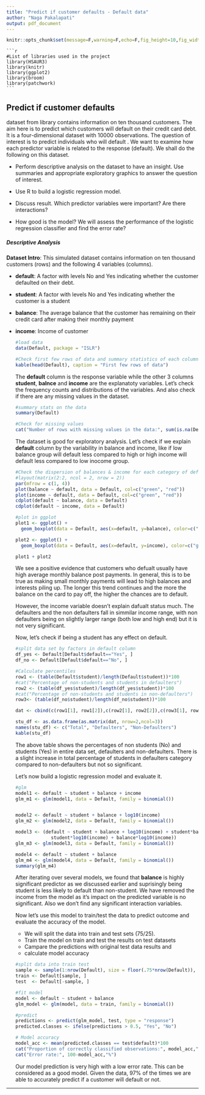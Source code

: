 ---
title: "Predict if customer defaults - Default data"
author: "Naga Pakalapati"
output: pdf_document
---

```{r setup, include=FALSE}
knitr::opts_chunk$set(message=F,warning=F,echo=F,fig_height=10,fig_width=7,cache = F)
```

    ```{r}
    #List of libraries used in the project
    library(HSAUR3)
    library(knitr)
    library(ggplot2)
    library(broom)
    library(patchwork)
    ```


## Predict if customer defaults

\textbf{Default} dataset from \textbf{ISLR} library contains information on ten thousand
customers. The aim here is to predict which customers will default on their credit card debt.
It is a four-dimensional dataset with 10000 observations. The question of interest is to
predict individuals who will default . We want to examine how each predictor variable is
related to the response (default). We shall do the following on this dataset.


- Perform descriptive analysis on the dataset to have an insight. Use summaries and appropriate exploratory graphics to answer the question of interest.

- Use R to build a logistic regression model. 

- Discuss result. Which predictor variables were important? Are there interactions?

- How good is the model? We will assess the performance of the logistic regression
classifier and find the error rate? 
    
    
##### Descriptive Analysis
    
**Dataset Intro**: This simulated dataset contains information on ten thousand customers
(rows) and the following 4 variables (columns).

  - **default**: A factor with levels No and Yes indicating whether the customer
  defaulted on their debt.
  - **student**: A factor with levels No and Yes indicating whether the customer is a
  student
  - **balance**: The average balance that the customer has remaining on their credit
  card after making their monthly payment
  - **income**: Income of customer
    
    ```{r}
    #load data
    data(Default, package = "ISLR")
    
    #Check first few rows of data and summary statistics of each columns
    kable(head(Default), caption = "First few rows of data")
    ```

    
    The **default** column is the response variable while the other 3 columns **student**,
    **balnce** and **income** are the explanatoty variables. Let's check the frequency counts
    and distributions of the variables. And also check if there are any missing values in the
    dataset.
    
    ```{r}
    #summary stats on the data
    summary(Default)
    
    #Check for missing values
    cat("Number of rows with missing values in the data:", sum(is.na(Default)))
    ```


    The dataset is good for exploratory analysis. Let's check if we explain **default**
    column by the variability in balance and income, like if low balance group will default
    less compared to high or high income will default less compared to low inocome group.
    
    ```{r}
    #Check the dispersion of balances & income for each category of default
    #layout(matrix(2:2, ncol = 2, nrow = 2))
    par(mfrow = c(1, 4))
    plot(balance ~ default, data = Default, col=c("green", "red"))
    plot(income ~ default, data = Default, col=c("green", "red"))
    cdplot(default ~ balance, data = Default)
    cdplot(default ~ income, data = Default)
    
    #plot in ggplot
    plot1 <- ggplot() +
      geom_boxplot(data = Default, aes(x=default, y=balance), color=c("green","red"))
    
    plot2 <- ggplot() +
      geom_boxplot(data = Default, aes(x=default, y=income), color=c("green","red"))
    
    plot1 + plot2
    ```
    We see a positive evidence that customers who defualt usually have high average monthly
    balance post payments. In general, this is to be true as making small monthly payments 
    will lead to high balances and interests piling up. The longer this trend continues and
    the more the balance on the card to pay off, the higher the chances are to default.
    
    However, the income variable doesn't explain dafualt status much. The defaulters and the
    non defaulters fall in simmilar income range, with non defaulters being on slightly
    larger range (both low and high end) but it is not very significant.
    
    Now, let's check if being a student has any effect on default.
    
    ```{r}
    #split data set by factors in default column
    df_yes <- Default[Default$default=="Yes", ]
    df_no <- Default[Default$default=="No", ]
    
    #Calculate percentiles
    row1 <- (table(Default$student)/length(Default$student))*100
    #cat("Percentage of non-students and students in defaulters")
    row2 <- (table(df_yes$student)/length(df_yes$student))*100
    #cat("Percentage of non-students and students in non-defaulters")
    row3<- (table(df_no$student)/length(df_no$student))*100
    
    dat <- cbind(c(row1[1], row1[2]),c(row2[1], row2[2]),c(row3[1], row3[2]))
    
    stu_df <- as.data.frame(as.matrix(dat, nrow=2,ncol=3))
    names(stu_df) <- c("Total", "Defaulters", "Non-Defaulters")
    kable(stu_df)
    ```
    
    
    The above table shows the percentages of non students (No) and students (Yes) in entire
    data set, defaulters and non-defaulters. There is a slight increase in total percentage
    of students in defaulters category compared to non-defaulters but not so significant.
    
    Let's now build a logistic regression model and evaluate it.
    
    ```{r}
    #glm
    model1 <- default ~ student + balance + income
    glm_m1 <- glm(model1, data = Default, family = binomial())
    
    
    model2 <- default ~ student + balance + log10(income)
    glm_m2 <- glm(model2, data = Default, family = binomial())
    
    model3 <- (default ~ student + balance + log10(income) + student*balance + 
                 student*log10(income) + balance*log10(income))
    glm_m3 <- glm(model3, data = Default, family = binomial())
    
    model4 <- default ~ student + balance
    glm_m4 <- glm(model4, data = Default, family = binomial())
    summary(glm_m4)
    ```
    After iterating over several models, we found that **balance** is highly significant
    predictor as we discussed earlier and suprisingly being student is less likely to default
    than non-student. We have removed the income from the model as it's impact on the
    predicted variable is no significant. Also we don't find any significant interaction
    variables.
    
    Now let's use this model to train/test the data to predict outcome and evaluate the
    accuracy of the model.
      - We will split the data into train and test sets (75/25).
      - Train the model on train and test the results on test datasets
      - Campare the predictions with original test data results and 
      - calculate model accuracy 
    
    ```{r}
    #split data into train test
    sample <- sample(1:nrow(Default), size = floor(.75*nrow(Default)), replace = F)
    train <- Default[sample, ]
    test  <- Default[-sample, ]
    
    #fit model
    model <- default ~ student + balance
    glm_model <- glm(model, data = train, family = binomial())
    
    #predict
    predictions <- predict(glm_model, test, type = "response")
    predicted.classes <- ifelse(predictions > 0.5, "Yes", "No")
    
    # Model accuracy
    model_acc <- mean(predicted.classes == test$default)*100
    cat("Proportion of correctly classified observations:", model_acc,"%\n")
    cat("Error rate:", 100-model_acc,"%")
    
    ```
    Our model prediction is very high with a low error rate. This can be considered as a good
    model. Given the data, 97% of the times we are able to accurately predict if a customer
    will default or not.

---------------
